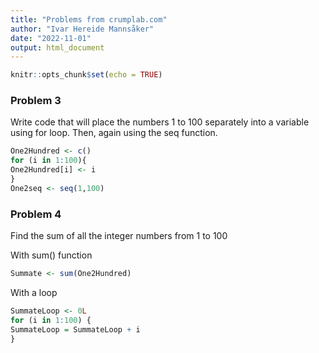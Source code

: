 ```yaml
---
title: "Problems from crumplab.com"
author: "Ivar Hereide Mannsåker"
date: "2022-11-01"
output: html_document
---
```


```r
knitr::opts_chunk$set(echo = TRUE)
```

### Problem 3

Write code that will place the numbers 1 to 100 separately into a variable using for loop. Then, again using the seq function.

```r
One2Hundred <- c()
for (i in 1:100){
One2Hundred[i] <- i
}
One2seq <- seq(1,100)
```

### Problem 4

Find the sum of all the integer numbers from 1 to 100

With sum() function

```r
Summate <- sum(One2Hundred)
```

With a loop

```r
SummateLoop <- 0L
for (i in 1:100) {
SummateLoop = SummateLoop + i
}
```
